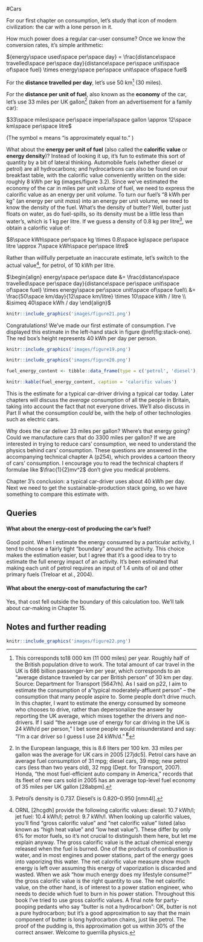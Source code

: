 #Cars

For our first chapter on consumption, let’s study that icon of modern
civilization: the car with a lone person in it.

How much power does a regular car-user consume? Once we know the conversion
rates, it’s simple arithmetic:

${energy\space used\space per\space day} = \frac{distance\space travelled\space per\space day}{distance\space per\space unit\space of\space fuel} \times energy\space per\space unit\space of\space fuel$

For the **distance travelled per day**, let’s use 50 km^[This corresponds to18
000 km (11 000 miles) per year. Roughly half of the British population drive to
work. The total amount of car travel in the UK is 686 billion passenger-km per
year, which corresponds to an "average distance traveled by car per British
person" of 30 km per day. Source: Department for Transport [5647rh]. As I said
on p22, I aim to estimate the consumption of a"typical moderately-affluent
person" – the consumption that many people aspire to. Some people don’t drive
much. In this chapter, I want to estimate the energy consumed by someone who
chooses to drive, rather than depersonalize the answer by reporting the UK
average, which mixes together the drivers and non-drivers. If I said "the
average use of energy for car driving in the UK is 24 kWh/d per person," I bet
some people would misunderstand and say: "I’m a car driver so I guess I use 24
kWh/d." [^**E**^](http://www.withouthotair.com/Errata.html#31)] (30 miles).

For the **distance per unit of fuel**, also known as the **economy** of the
car, let’s use 33 miles per UK gallon^[In the European language, this is 8.6
liters per 100 km. 33 miles per gallon was the average for UK cars in 2005
[27jdc5]. Petrol cars have an average fuel consumption of 31 mpg; diesel cars,
39 mpg; new petrol cars (less than two years old), 32 mpg (Dept. for Transport,
2007). Honda, "the most fuel-efficient auto company in America," records that
its fleet of new cars sold in 2005 has an average top-level fuel economy of
35 miles per UK gallon [28abpm].] (taken from an advertisement for a family
car):

$33\space miles\space per\space imperial\space gallon \approx 12\space km\space per\space litre$

(The symbol ≈ means "is approximately equal to." )

What about the **energy per unit of fuel** (also called the **calorific value**
or **energy density**)? Instead of looking it up, it’s fun to estimate this
sort of quantity by a bit of lateral thinking. Automobile fuels (whether diesel
or petrol) are all hydrocarbons; and hydrocarbons can also be found on our
breakfast table, with the calorific value conveniently written on the side:
roughly 8 kWh per kg (images/figure 3.2). Since we’ve estimated the economy of
the car in miles per unit *volume* of fuel, we need to express the calorific
value as an energy per unit *volume*. To turn our fuel’s "8 kWh per kg" (an
energy per unit *mass*) into an energy per unit volume, we need to know the
density of the fuel. What’s the density of butter? Well, butter just floats on
water, as do fuel-spills, so its density must be a little less than water’s,
which is 1 kg per litre. If we guess a density of 0.8 kg per litre^[Petrol’s
density is 0.737. Diesel’s is 0.820–0.950 [nmn4l].], we obtain a calorific
value of:

$8\space kWh\space per\space kg \times 0.8\space kg\space per\space litre \approx 7\space kWh\space per\space litre$

Rather than willfully perpetuate an inaccurate estimate, let’s switch to the
actual value^[ORNL [2hcgdh] provide the following calorific values: diesel:
10.7 kWh/l; jet fuel: 10.4 kWh/l; petrol: 9.7 kWh/l. When looking up calorific
values, you’ll find "gross calorific value" and "net calorific value" listed
(also known as "high heat value" and "low heat value"). These differ by only 6%
for motor fuels, so it’s not crucial to distinguish them here, but let me
explain anyway. The gross calorific value is the actual chemical energy
released when the fuel is burned. One of the products of combustion is water,
and in most engines and power stations, part of the energy goes into vaporizing
this water. The net calorific value measure show much energy is left over
assuming this energy of vaporization is discarded and wasted. When we ask "how
much energy does my lifestyle consume?" the gross calorific value is the right
quantity to use. The net calorific value, on the other hand, is of interest to
a power station engineer, who needs to decide which fuel to burn in his power
station. Throughout this book I’ve tried to use gross calorific values. A final
note for party-pooping pedants who say "butter is not a hydrocarbon": OK,
butter is not a pure hydrocarbon; but it’s a good approximation to say that the
main component of butter is long hydrocarbon chains, just like petrol. The
proof of the pudding is, this approximation got us within 30% of the correct
answer. Welcome to guerrilla physics.], for petrol, of 10 kWh per litre.

$\begin{align}
energy\space per\space date &= \frac{distance\space travelled\space per\space day}{distance\space per\space unit\space of\space fuel} \times energy\space per\space unit\space of\space fuel\\
&= \frac{50\space km/day}{12\space km/litre} \times 10\space kWh / litre \\
&\simeq 40\space kWh / day
\end{align}$

```r
knitr::include_graphics('images/figure21.png')
```

Congratulations! We’ve made our first estimate of consumption. I’ve displayed
this estimate in the left-hand stack in figure \@ref(fig:stack-one). The red box’s height
represents 40 kWh per day per person.

```r
knitr::include_graphics('images/figure19.png')
```

```r
knitr::include_graphics('images/figure20.png')
```

```r
fuel_energy_content <- tibble::data_frame(type = c('petrol', 'diesel'), value = c('10 kWh per litre', '11 kWh per litre'))

knitr::kable(fuel_energy_content, caption = 'calorific values')
```

This is the estimate for a typical car-driver driving a typical car today.
Later chapters will discuss the *average* consumption of all the people in
Britain, taking into account the fact that not everyone drives. We’ll also
discuss in Part II what the consumption *could* be, with the help of other
technologies such as electric cars.

Why does the car deliver 33 miles per gallon? Where’s that energy going? Could
we manufacture cars that do 3300 miles per gallon? If we are interested in
trying to reduce cars’ consumption, we need to understand the physics behind
cars’ consumption. These questions are answered in the accompanying technical
chapter A (p254), which provides a cartoon theory of cars’ consumption. I
encourage you to read the technical chapters if formulae like $\frac{1}{2}mv^2$
don’t give you medical problems.

Chapter 3’s conclusion: a typical car-driver uses about 40 kWh per day. Next we
need to get the sustainable-production stack going, so we have something to
compare this estimate with.

Queries
-------

#### What about the energy-cost of producing the car’s fuel?

Good point. When I estimate the energy consumed by a particular activity, I
tend to choose a fairly tight "boundary" around the activity. This choice makes
the estimation easier, but I agree that it’s a good idea to try to estimate the
full energy impact of an activity. It’s been estimated that making each unit of
petrol requires an input of 1.4 units of oil and other primary fuels (Treloar
et al., 2004).

#### What about the energy-cost of manufacturing the car?

Yes, that cost fell outside the boundary of this calculation too. We’ll talk
about car-making in Chapter 15.

Notes and further reading
-------------------------

```r
knitr::include_graphics('images/figure22.png')
```

